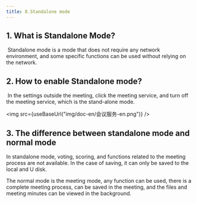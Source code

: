 ```yaml
---
title: 8.Standalone mode
---
```



## 1. What is Standalone Mode?

​        Standalone mode is a mode that does not require any network environment, and some specific functions can be used without relying on the network.

## 2. How to enable Standalone mode?

​        In the settings outside the meeting, click the meeting service, and turn off the meeting service, which is the stand-alone mode.

<img  src={useBaseUrl("img/doc-en/会议服务-en.png")} />

## 3. The difference between standalone mode and normal mode

In standalone mode, voting, scoring, and functions related to the meeting process are not available. In the case of saving, it can only be saved to the local and U disk.

The normal mode is the meeting mode, any function can be used, there is a complete meeting process, can be saved in the meeting, and the files and meeting minutes can be viewed in the background.
